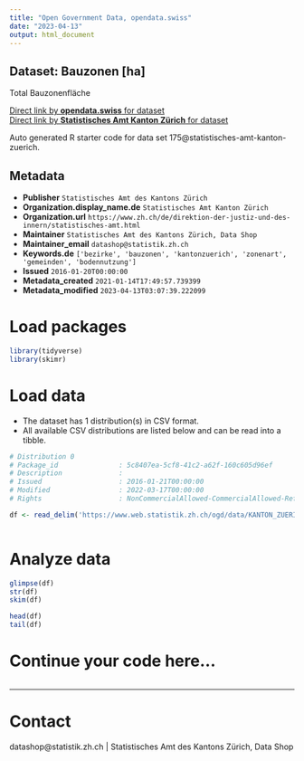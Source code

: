 ```yaml
---
title: "Open Government Data, opendata.swiss"
date: "2023-04-13"
output: html_document
---
```


## Dataset: Bauzonen [ha]

Total Bauzonenfläche

[Direct link by **opendata.swiss** for dataset](https://opendata.swiss/de/dataset/bauzonen-ha)<br>
[Direct link by **Statistisches Amt Kanton Zürich** for dataset](https://www.zh.ch/de/politik-staat/gemeinden/gemeindeportraet.html)

Auto generated R starter code for data set 175@statistisches-amt-kanton-zuerich.

## Metadata

- **Publisher** `Statistisches Amt des Kantons Zürich`
- **Organization.display_name.de** `Statistisches Amt Kanton Zürich`
- **Organization.url** `https://www.zh.ch/de/direktion-der-justiz-und-des-innern/statistisches-amt.html`
- **Maintainer** `Statistisches Amt des Kantons Zürich, Data Shop`
- **Maintainer_email** `datashop@statistik.zh.ch`
- **Keywords.de** `['bezirke', 'bauzonen', 'kantonzuerich', 'zonenart', 'gemeinden', 'bodennutzung']`
- **Issued** `2016-01-20T00:00:00`
- **Metadata_created** `2021-01-14T17:49:57.739399`
- **Metadata_modified** `2023-04-13T03:07:39.222099`


# Load packages

```r

library(tidyverse)
library(skimr)

```

# Load data

-   The dataset has 1 distribution(s) in CSV format.
-   All available CSV distributions are listed below and can be read into a tibble.

```r

# Distribution 0
# Package_id               : 5c8407ea-5cf8-41c2-a62f-160c605d96ef
# Description              : 
# Issued                   : 2016-01-21T00:00:00
# Modified                 : 2022-03-17T00:00:00
# Rights                   : NonCommercialAllowed-CommercialAllowed-ReferenceRequired

df <- read_delim('https://www.web.statistik.zh.ch/ogd/data/KANTON_ZUERICH_47.csv')



```

# Analyze data

```r

glimpse(df)
str(df)
skim(df)

head(df)
tail(df)

```

# Continue your code here...

```r

```

------------------------------------------------------------------------

# Contact

datashop@statistik.zh.ch | Statistisches Amt des Kantons Zürich, Data Shop
